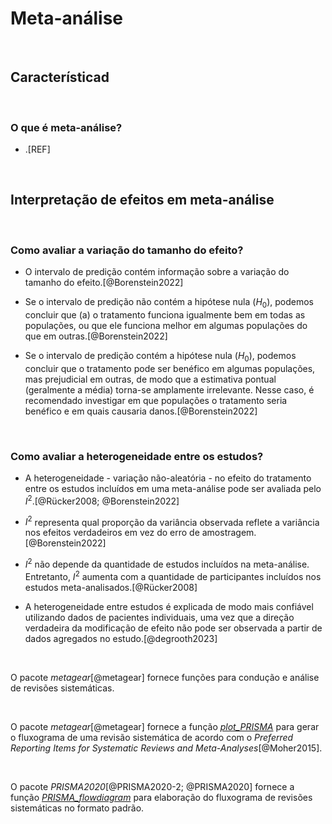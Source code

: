 # **Meta-análise** {#meta-analise-cap}

<br>

## Característicad {#caracteristicas-meta-analise}

<br>

### O que é meta-análise?

- .[REF]

<br>

## Interpretação de efeitos em meta-análise {#interpretacao}

<br>

### Como avaliar a variação do tamanho do efeito?

-   O intervalo de predição contém informação sobre a variação do tamanho do efeito.[@Borenstein2022]

-   Se o intervalo de predição não contém a hipótese nula ($H_{0}$), podemos concluir que (a) o tratamento funciona igualmente bem em todas as populações, ou que ele funciona melhor em algumas populações do que em outras.[@Borenstein2022]

-   Se o intervalo de predição contém a hipótese nula ($H_{0}$), podemos concluir que o tratamento pode ser benéfico em algumas populações, mas prejudicial em outras, de modo que a estimativa pontual (geralmente a média) torna-se amplamente irrelevante. Nesse caso, é recomendado investigar em que populações o tratamento seria benéfico e em quais causaria danos.[@Borenstein2022]

<br>

### Como avaliar a heterogeneidade entre os estudos?

-   A heterogeneidade - variação não-aleatória - no efeito do tratamento entre os estudos incluídos em uma meta-análise pode ser avaliada pelo $I^{2}$.[@Rücker2008; @Borenstein2022]

-   $I^{2}$ representa qual proporção da variância observada reflete a variância nos efeitos verdadeiros em vez do erro de amostragem.[@Borenstein2022]

-   $I^{2}$ não depende da quantidade de estudos incluídos na meta-análise. Entretanto, $I^{2}$ aumenta com a quantidade de participantes incluídos nos estudos meta-analisados.[@Rücker2008]

-   A heterogeneidade entre estudos é explicada de modo mais confiável utilizando dados de pacientes individuais, uma vez que a direção verdadeira da modificação de efeito não pode ser observada a partir de dados agregados no estudo.[@degrooth2023]

<br>

::: {.infobox .Rlogo data-latex="{images/Rlogo}"}

O pacote *metagear*[@metagear] fornece funções para condução e análise de revisões sistemáticas.

:::

<br>

::: {.infobox .Rlogo data-latex="{images/Rlogo}"}

O pacote *metagear*[@metagear] fornece a função [*plot_PRISMA*](https://www.rdocumentation.org/packages/metagear/versions/0.7/topics/plot_PRISMA) para gerar o fluxograma de uma revisão sistemática de acordo com o *Preferred Reporting Items for Systematic Reviews and Meta-Analyses*[@Moher2015].

:::

<br>

::: {.infobox .Rlogo data-latex="{images/Rlogo}"}

O pacote *PRISMA2020*[@PRISMA2020-2; @PRISMA2020] fornece a função [*PRISMA_flowdiagram*](https://www.rdocumentation.org/packages/PRISMA2020/versions/1.1.1/topics/PRISMA_flowdiagram) para elaboração do fluxograma de revisões sistemáticas no formato padrão.

:::

<br>
